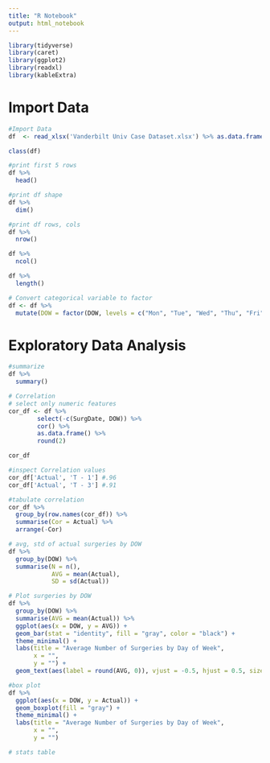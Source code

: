 ```yaml
---
title: "R Notebook"
output: html_notebook
---
```



```r
library(tidyverse)
library(caret)
library(ggplot2)
library(readxl)
library(kableExtra)
```

# Import Data

```r
#Import Data
df  <- read_xlsx('Vanderbilt Univ Case Dataset.xlsx') %>% as.data.frame()

class(df)
```

```r
#print first 5 rows
df %>%
  head()
```

```r
#print df shape
df %>% 
  dim()

#print df rows, cols
df %>% 
  nrow()

df %>% 
  ncol()

df %>% 
  length()
```

```r
# Convert categorical variable to factor
df <- df %>% 
  mutate(DOW = factor(DOW, levels = c("Mon", "Tue", "Wed", "Thu", "Fri")))
```



# Exploratory Data Analysis

```r
#summarize
df %>% 
  summary()
```

```r
# Correlation
# select only numeric features
cor_df <- df %>% 
        select(-c(SurgDate, DOW)) %>% 
        cor() %>% 
        as.data.frame() %>% 
        round(2)

cor_df
```

```r
#inspect Correlation values
cor_df['Actual', 'T - 1'] #.96
cor_df['Actual', 'T - 3'] #.91
```

```r
#tabulate correlation
cor_df %>% 
  group_by(row.names(cor_df)) %>% 
  summarise(Cor = Actual) %>% 
  arrange(-Cor)
```

```r
# avg, std of actual surgeries by DOW
df %>% 
  group_by(DOW) %>% 
  summarise(N = n(),
            AVG = mean(Actual),
            SD = sd(Actual))
```

```r
# Plot surgeries by DOW
df %>% 
  group_by(DOW) %>% 
  summarise(AVG = mean(Actual)) %>% 
  ggplot(aes(x = DOW, y = AVG)) + 
  geom_bar(stat = "identity", fill = "gray", color = "black") + 
  theme_minimal() + 
  labs(title = "Average Number of Surgeries by Day of Week",
       x = "",
       y = "") + 
  geom_text(aes(label = round(AVG, 0)), vjust = -0.5, hjust = 0.5, size = 4, position = 'stack')
```

```r
#box plot
df %>% 
  ggplot(aes(x = DOW, y = Actual)) + 
  geom_boxplot(fill = "gray") + 
  theme_minimal() + 
  labs(title = "Average Number of Surgeries by Day of Week",
       x = "",
       y = "")
```

```r
# stats table

```

